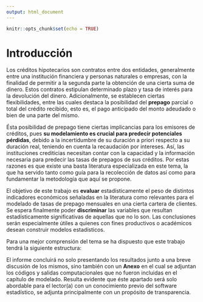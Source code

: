 ```yaml
---
output: html_document
---
```


```r
knitr::opts_chunk$set(echo = TRUE)
```

# Introducción

Los créditos hipotecarios son contratos entre dos entidades, generalmente entre una institución financiera y personas naturales o empresas, con la finalidad de permitir a la segunda parte la obtención de una cierta suma de dinero.
Estos contratos estipulan determinado plazo y tasa de interés para la devolución del dinero. Adicionalmente, se establecen ciertas flexibilidades, entre las cuales destaca la posibilidad del **prepago** parcial o total del crédito recibido, esto es, el pago anticipado del monto adeudado o bien de una parte del mismo.

Ésta posibilidad de prepago tiene ciertas implicancias para los emisores de créditos, pues **su modelamiento es crucial para predecir potenciales pérdidas**, debido a la incertidumbre de su duración a priori respecto a su duración real, teniendo en cuenta la recaudación por intereses. Así, las instituciones crediticias necesitan contar con la capacidad y la información necesaria para predecir las tasas de prepagos de sus créditos.
Por estas razones es que existe una basta literatura especializada en este tema, la que ha servido tanto como guía para la recolección de datos así como para fundamentar la metodología que aquí se propone.

El objetivo de este trabajo es **evaluar** estadísticamente el peso de distintos indicadores económicos señaladas en la literatura como relevantes para el modelado de tasas de prepago mensuales en una cierta cartera de clientes. Se espera finalmente poder **discriminar** las variables que resultan estadísticamente significativas de aquellas que no lo son. Las conclusiones serán especialmente útiles a quienes con fines productivos o académicos desean construir modelos estadísticos.

Para una mejor comprensión del tema se ha dispuesto que este trabajo tendrá la siguiente estructura:

\begin{enumerate}
\item **Metodología**: Éste primer capítulo comienza presentando la metodología a seguir además de algunas definiciones básicas necesarias pertenecientes tanto al ámbito económico como estadístico.
\item **Variables predictoras: información**: Aquí se detalla la información recopilada que se evaluará: definiciones de cada variable así como un breve análisis de sus relaciones.
\item **Proposición de modelos**: Corresponde al análisis estadístico en el que se propondrán distintos modelos lineales sobre los cuales se harán análisis de significancia y distintas comparaciones.
\end{enumerate}

El informe concluirá no solo presentando los resultados junto a una breve discusión de los mismos, sino también con un **Anexo** en el cual se adjuntan los códigos y salidas computacionales que no fueron incluidas en el capítulo de modelado. Resulta evidente que éste apartado será solo abordable para el lector(a) con un conocimiento previo del software estadístico, se adjunta principalmente con un propósito de transparencia.
